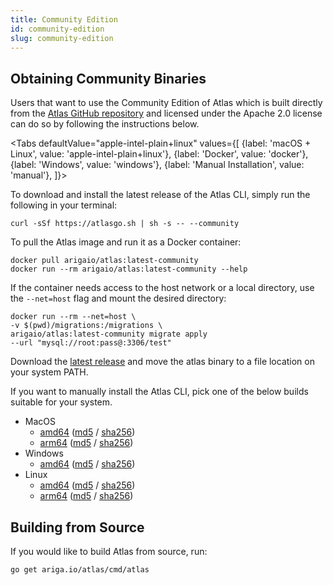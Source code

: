 ```yaml
---
title: Community Edition
id: community-edition
slug: community-edition
---
```


## Obtaining Community Binaries

Users that want to use the Community Edition of Atlas which is built directly from the
[Atlas GitHub repository](https://github.com/ariga/atlas) and licensed under the
Apache 2.0 license can do so by following the instructions below.

<Tabs
    defaultValue="apple-intel-plain+linux"
    values={[
        {label: 'macOS + Linux', value: 'apple-intel-plain+linux'},
        {label: 'Docker', value: 'docker'},
        {label: 'Windows', value: 'windows'},
        {label: 'Manual Installation', value: 'manual'},
    ]}>
<TabItem value="apple-intel-plain+linux">

To download and install the latest release of the Atlas CLI, simply run the following in your terminal:

```shell
curl -sSf https://atlasgo.sh | sh -s -- --community
```

</TabItem>
<TabItem value="docker">

To pull the Atlas image and run it as a Docker container:

```shell
docker pull arigaio/atlas:latest-community
docker run --rm arigaio/atlas:latest-community --help
```

If the container needs access to the host network or a local directory, use the `--net=host` flag and mount the desired
directory:

```shell
docker run --rm --net=host \
-v $(pwd)/migrations:/migrations \
arigaio/atlas:latest-community migrate apply
--url "mysql://root:pass@:3306/test"
```

</TabItem>
<TabItem value="windows">

Download the [latest release](https://release.ariga.io/atlas/atlas-community-windows-amd64-latest.exe) and
move the atlas binary to a file location on your system PATH.

</TabItem>
<TabItem value="manual">

If you want to manually install the Atlas CLI, pick one of the below builds suitable for your system.

* MacOS
  * [amd64](https://release.ariga.io/atlas/atlas-community-darwin-amd64-latest) ([md5](https://release.ariga.io/atlas/atlas-community-darwin-amd64-latest.md5) / [sha256](https://release.ariga.io/atlas/atlas-community-darwin-amd64-latest.sha256))
  * [arm64](https://release.ariga.io/atlas/atlas-community-darwin-arm64-latest) ([md5](https://release.ariga.io/atlas/atlas-community-darwin-arm64-latest.md5) / [sha256](https://release.ariga.io/atlas/atlas-community-darwin-arm64-latest.sha256))
* Windows
  * [amd64](https://release.ariga.io/atlas/atlas-community-windows-amd64-latest.exe) ([md5](https://release.ariga.io/atlas/atlas-community-windows-amd64-latest.exe.md5) / [sha256](https://release.ariga.io/atlas/atlas-community-windows-amd64-latest.exe.sha256))
* Linux
  * [amd64](https://release.ariga.io/atlas/atlas-community-linux-amd64-latest) ([md5](https://release.ariga.io/atlas/atlas-community-linux-amd64-latest.md5) / [sha256](https://release.ariga.io/atlas/atlas-community-linux-amd64-latest.sha256))
  * [arm64](https://release.ariga.io/atlas/atlas-community-linux-arm64-latest) ([md5](https://release.ariga.io/atlas/atlas-community-linux-arm64-latest.md5) / [sha256](https://release.ariga.io/atlas/atlas-community-linux-arm64-latest.sha256))

</TabItem>
</Tabs>

## Building from Source

If you would like to build Atlas from source, run:

```
go get ariga.io/atlas/cmd/atlas
```